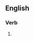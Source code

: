 ==English==

===Verb===
{{head|en|verb form}}

# {{present participle of|transmute|lang=en|nocat=1}}